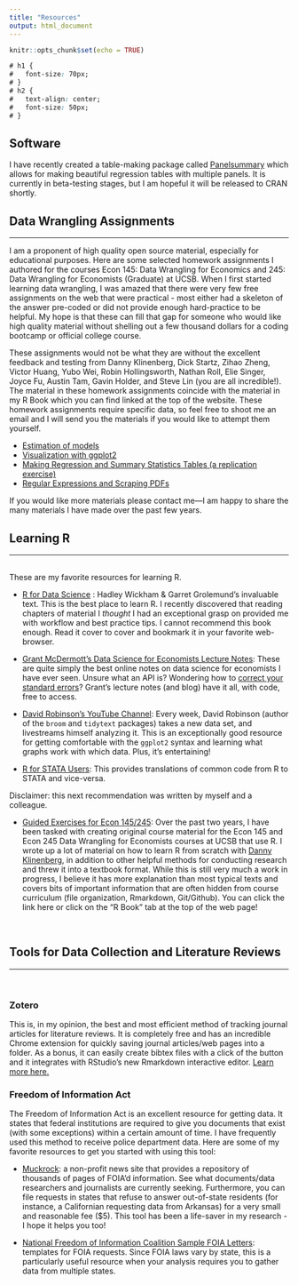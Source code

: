 ```yaml
---
title: "Resources"
output: html_document
---
```


```r
knitr::opts_chunk$set(echo = TRUE)
```

```css
# h1 {
#   font-size: 70px;
# }
# h2 {
#   text-align: center;
#   font-size: 50px;
# }
```
## Software

I have recently created a table-making package called [Panelsummary](https://michaeltopper1.github.io/panelsummary/index.html) which allows for making beautiful regression tables with multiple panels. It is currently in beta-testing stages, but I am hopeful it will be released to CRAN shortly. 


## Data Wrangling Assignments  
***
I am a proponent of high quality open source material, especially for educational purposes. Here are some selected homework assignments I authored for the courses Econ 145: Data Wrangling for Economics and 245: Data Wrangling for Economists (Graduate) at UCSB. When I first started learning data wrangling, I was amazed that there were very few free assignments on the web that were practical - most either had a skeleton of the answer pre-coded or did not provide enough hard-practice to be helpful. My hope is that these can fill that gap for someone who would like high quality material without shelling out a few thousand dollars for a coding bootcamp or official college course. 

These assignments would not be what they are without the excellent feedback and testing from Danny Klinenberg, Dick Startz, Zihao Zheng, Victor Huang, Yubo Wei, Robin Hollingsworth, Nathan Roll, Elie Singer, Joyce Fu, Austin Tam, Gavin Holder, and Steve Lin (you are all incredible!). The material in these homework assignments coincide with the material in my R Book which you can find linked at the top of the website. These homework assignments require specific data, so feel free to shoot me an email and I will send you the materials if you would like to attempt them yourself.

* [Estimation of models](2021_f_hw4_prompt_v1.pdf) 
* [Visualization with ggplot2](2022_f_hw4_prompt_v1.pdf)
* [Making Regression and Summary Statistics Tables (a replication exercise)](2022_f_hw6_prompt_v1.pdf)
* [Regular Expressions and Scraping PDFs](2021_f_hw6_prompt_v1.pdf)

If you would like more materials please contact me—I am happy to share the many materials I have made over the past few years.

## Learning R
***
<br>
These are my favorite resources for learning R.

-   [R for Data Science](https://r4ds.had.co.nz/) : Hadley Wickham & Garret Grolemund's invaluable text. This is the best place to learn R. I recently discovered that reading chapters of material I *thought* I had an exceptional grasp on provided me with workflow and best practice tips. I cannot recommend this book enough. Read it cover to cover and bookmark it in your favorite web-browser.

-   [Grant McDermott's Data Science for Economists Lecture Notes](https://github.com/uo-ec607/lectures): These are quite simply the best online notes on data science for economists I have ever seen. Unsure what an API is? Wondering how to [correct your standard errors](https://grantmcdermott.com/better-way-adjust-SEs/)? Grant's lecture notes (and blog) have it all, with code, free to access.

-   [David Robinson's YouTube Channel](https://www.youtube.com/channel/UCeiiqmVK07qhY-wvg3IZiZQ): Every week, David Robinson (author of the `broom` and `tidytext` packages) takes a new data set, and livestreams himself analyzing it. This is an exceptionally good resource for getting comfortable with the `ggplot2` syntax and learning what graphs work with which data. Plus, it's entertaining!


-   [R for STATA Users](https://www.matthieugomez.com/statar/manipulate-data.html): This provides translations of common code from R to STATA and vice-versa.

Disclaimer: this next recommendation was written by myself and a colleague.

- [Guided Exercises for Econ 145/245](https://michaeltopper1.github.io/data-wrangling-econ-book/): Over the past two years, I have been tasked with creating original course material for the Econ 145 and Econ 245 Data Wrangling for Economists courses at UCSB that use R. I wrote up a lot of material on how to learn R from scratch with [Danny Klinenberg](https://sites.google.com/view/dannyklinenberg/home), in addition to other helpful methods for conducting research and threw it into a textbook format. While this is still very much a work in progress, I believe it has more explanation than most typical texts and covers bits of important information that are often hidden from course curriculum (file organization, Rmarkdown, Git/Github). You can click the link here or click on the "R Book" tab at the top of the web page!

<br>

## Tools for Data Collection and Literature Reviews
***
<br>

### Zotero

This is, in my opinion, the best and most efficient method of tracking journal articles for literature reviews. It is completely free and has an incredible Chrome extension for quickly saving journal articles/web pages into a folder. As a bonus, it can easily create bibtex files with a click of the button and it integrates with RStudio's new Rmarkdown interactive editor. [Learn more here.](https://www.zotero.org/)

### Freedom of Information Act

The Freedom of Information Act is an excellent resource for getting data. It states that federal institutions are required to give you documents that exist (with some exceptions) within a certain amount of time. I have frequently used this method to receive police department data. Here are some of my favorite resources to get you started with using this tool:

-   [Muckrock](https://www.muckrock.com/): a non-profit news site that provides a repository of thousands of pages of FOIA'd information. See what documents/data researchers and journalists are currently seeking. Furthermore, you can file requests in states that refuse to answer out-of-state residents (for instance, a Californian requesting data from Arkansas) for a very small and reasonable fee ($5). This tool has been a life-saver in my research - I hope it helps you too!

-   [National Freedom of Information Coalition Sample FOIA Letters](https://www.nfoic.org/state-sample-foia-request-letters/): templates for FOIA requests. Since FOIA laws vary by state, this is a particularly useful resource when your analysis requires you to gather data from multiple states.


